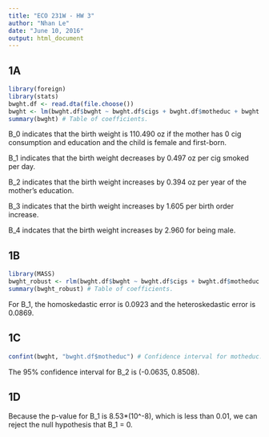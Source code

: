 ---
title: "ECO 231W - HW 3"
author: "Nhan Le"
date: "June 10, 2016"
output: html_document
---

## 1A

```{r 1A}
library(foreign)
library(stats)
bwght.df <- read.dta(file.choose())
bwght <- lm(bwght.df$bwght ~ bwght.df$cigs + bwght.df$motheduc + bwght.df$parity + bwght.df$male) # Standard linear regression.
summary(bwght) # Table of coefficients.
```

B_0 indicates that the birth weight is 110.490 oz if the mother has 0 cig consumption and education and the child is female and first-born.

B_1 indicates that the birth weight decreases by 0.497 oz per cig smoked per day.

B_2 indicates that the birth weight increases by 0.394 oz per year of the mother's education.

B_3 indicates that the birth weight increases by 1.605 per birth order increase.

B_4 indcates that the birth weight increases by 2.960 for being male.

## 1B

```{r 1B}
library(MASS)
bwght_robust <- rlm(bwght.df$bwght ~ bwght.df$cigs + bwght.df$motheduc + bwght.df$parity + bwght.df$male) # Robust linear regression.
summary(bwght_robust) # Table of coefficients.
```

For B_1, the homoskedastic error is 0.0923 and the heteroskedastic error is 0.0869.

## 1C
```{r 1C}
confint(bwght, "bwght.df$motheduc") # Confidence interval for motheduc.
```

The 95% confidence interval for B_2 is (-0.0635, 0.8508).

## 1D

Because the p-value for B_1 is 8.53*(10^-8), which is less than 0.01, we can reject the null hypothesis that B_1 = 0.
